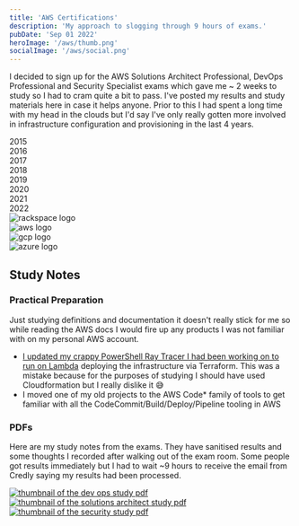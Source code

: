 ```yaml
---
title: 'AWS Certifications'
description: 'My approach to slogging through 9 hours of exams.'
pubDate: 'Sep 01 2022'
heroImage: '/aws/thumb.png'
socialImage: '/aws/social.png'
---
```


<style>
{`
    .bar {
        height: 3rem;
        border-radius: 10rem;
        background: rgba(0, 0, 0, 0.5);
        margin: 0.3rem;
        box-shadow: rgba(0, 0, 0, 0.1) 2px 2px 5px;
    }
    #timeline div {
        font-size: 1.2rem;
        flex-grow: 2;
        padding-left: 0.8rem;
    }
    .flexcontainer {
        width: 100%;
        display: flex;
        flex-flow: row nowrap;
        align-items: flex-end;
        justify-content: flex-end;
    }
    .icon {
        margin: 0.6rem 0 0.5rem 1rem;
        height: 1.95rem;
    }
    #rackspace {
        background: linear-gradient(to right, #ffffff, #ffd2d2);
        flex-grow: 2;
    }

    #aws {
        background: linear-gradient(to right, #ffffff, #fddac3);
        flex-grow: 7;
    }
    #gcp {
        background: linear-gradient(to right, #ffffff, #b9b9b9);
        width: 37.5%;
    }
    #azure {
        background: linear-gradient(to right, #ffffff, #b0d0ff);
        width: 12.5%;
    }
    #notes {
        display: flex;
        justify-content: center;
    }
    #notes a {
        margin: 1rem;
        text-align: center;
    }
    #notes img {
        border-radius: 6px;
        box-shadow: 1px 1px 10px rgba(0, 0, 0, 0.2);
    }
    #notes a:hover {
        filter: brightness(120%);
    }
    #study-notes-heading {
        margin-top: -3.8rem;
    }

    @media (max-width: 720px) {
        .bar {
            height: 1.9rem;
        }
        #timeline div {
            font-size: small;
        }
        .icon {
            height: 1.3rem;
            margin: 0.3rem 0 0.2rem 0.5rem;
        }
        #timeline div {
            padding-left: 0.45rem;
        }
    }
`}
</style>

I decided to sign up for the AWS Solutions Architect Professional, DevOps Professional and Security Specialist exams which gave me ~ 2 weeks to study so I had to cram quite a bit to pass. I've posted my results and study materials here in case it helps anyone.
Prior to this I had spent a long time with my head in the clouds but I'd say I've only really gotten more involved in infrastructure configuration and provisioning in the last 4 years.
<div id="timelinespacer" class="mt-6">
    <div id="timeline" class="flexcontainer">
        <div>2015</div>
        <div>2016</div>
        <div>2017</div>
        <div>2018</div>
        <div>2019</div>
        <div>2020</div>
        <div>2021</div>
        <div>2022</div>
    </div>
</div>
<div id="row1" class="flexcontainer">
    <div id="rackspace" href="#rackspace-inline" class="bar"><img class="icon" src="/aws/rackspace.png" alt="rackspace logo" /></div>
    <div id="aws" href="#aws-inline" class="bar"><img class="icon" src="/aws/aws.png" alt="aws logo" /></div>
</div>
<div id="row2" class="flexcontainer">
    <div id="gcp" href="#gcp-inline" class="bar"><img class="icon" src="/aws/gcp.png" alt="gcp logo" /></div>
</div>
<div id="row3" class="flexcontainer">
    <div id="azure" href="#azure-inline" class="bar"><img class="icon" src="/aws/azure.png" alt="azure logo" /></div>
</div>

<h2 id="study-notes-heading">Study Notes</h2>
            
### Practical Preparation

Just studying definitions and documentation it doesn't really stick for me so while reading the AWS docs I would fire up any products I was not familiar with on my personal AWS account.

- <a href="https://github.com/ShaunLawrie/PwshRayTracerLambda">I updated my crappy PowerShell Ray Tracer I had been working on to run on Lambda</a> deploying the infrastructure via Terraform. This was a mistake because for the purposes of studying I should have used Cloudformation but I really dislike it 😅
- I moved one of my old projects to the AWS Code* family of tools to get familiar with all the CodeCommit/Build/Deploy/Pipeline tooling in AWS

### PDFs
Here are my study notes from the exams. They have sanitised results and some thoughts I recorded after walking out of the exam room. Some people got results immediately but I had to wait ~9 hours to receive the email from Credly saying my results had been processed.

<div id="notes">
    <a href="/aws/DevOps Study.pdf" target="_blank"><img src="/aws/DevOpsStudy.png" alt="thumbnail of the dev ops study pdf" /></a>
    <a href="/aws/Solutions Architect Study.pdf" target="_blank"><img src="/aws/SolutionsArchitectStudy.png" alt="thumbnail of the solutions architect study pdf" /></a>
    <a href="/aws/Security Specialty Study.pdf" target="_blank"><img src="/aws/SecurityStudy.png" alt="thumbnail of the security study pdf" /></a>
</div>